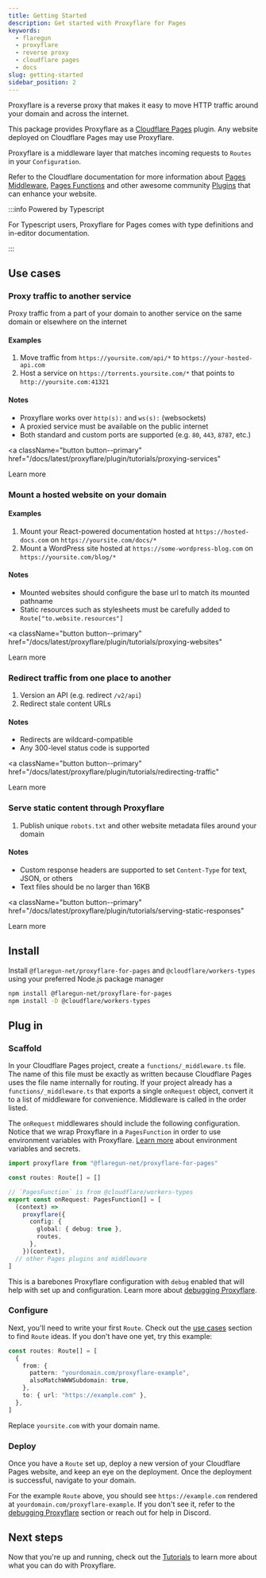 ```yaml
---
title: Getting Started
description: Get started with Proxyflare for Pages
keywords:
  - flaregun
  - proxyflare
  - reverse proxy
  - cloudflare pages
  - docs
slug: getting-started
sidebar_position: 2
---
```


Proxyflare is a reverse proxy that makes it easy to move HTTP traffic around your domain and across the internet.

This package provides Proxyflare as a [Cloudflare Pages](https://developers.cloudflare.com/pages) plugin. Any website deployed on Cloudflare Pages may use Proxyflare.

Proxyflare is a middleware layer that matches incoming requests to `Routes` in your `Configuration`.

Refer to the Cloudflare documentation for more information about [Pages Middleware](https://developers.cloudflare.com/pages/platform/functions/middleware/), [Pages Functions](https://developers.cloudflare.com/pages/platform/functions) and other awesome community [Plugins](https://developers.cloudflare.com/pages/platform/functions/plugins/) that can enhance your website.

:::info Powered by Typescript

For Typescript users, Proxyflare for Pages comes with type definitions and in-editor documentation.

:::

## Use cases

### Proxy traffic to another service

Proxy traffic from a part of your domain to another service on the same domain or elsewhere on the internet

#### Examples

1. Move traffic from `https://yoursite.com/api/*` to `https://your-hosted-api.com`
1. Host a service on `https://torrents.yoursite.com/*` that points to `http://yoursite.com:41321`

#### Notes

- Proxyflare works over `http(s):` and `ws(s):` (websockets)
- A proxied service must be available on the public internet
- Both standard and custom ports are supported (e.g. `80`, `443`, `8787`, etc.)

<a
  className="button button--primary"
  href="/docs/latest/proxyflare/plugin/tutorials/proxying-services"
>
  Learn more
</a>

### Mount a hosted website on your domain

#### Examples

1. Mount your React-powered documentation hosted at `https://hosted-docs.com` on `https://yoursite.com/docs/*`
1. Mount a WordPress site hosted at `https://some-wordpress-blog.com` on `https://yoursite.com/blog/*`

#### Notes

- Mounted websites should configure the base url to match its mounted pathname
- Static resources such as stylesheets must be carefully added to `Route["to.website.resources"]`

<a
  className="button button--primary"
  href="/docs/latest/proxyflare/plugin/tutorials/proxying-websites"
>
  Learn more
</a>

### Redirect traffic from one place to another

1. Version an API (e.g. redirect `/v2/api`)
1. Redirect stale content URLs

#### Notes

- Redirects are wildcard-compatible
- Any 300-level status code is supported

<a
  className="button button--primary"
  href="/docs/latest/proxyflare/plugin/tutorials/redirecting-traffic"
>
  Learn more
</a>

### Serve static content through Proxyflare

1. Publish unique `robots.txt` and other website metadata files around your domain

#### Notes

- Custom response headers are supported to set `Content-Type` for text, JSON, or others
- Text files should be no larger than 16KB

<a
  className="button button--primary"
  href="/docs/latest/proxyflare/plugin/tutorials/serving-static-responses"
>
  Learn more
</a>

## Install

Install `@flaregun-net/proxyflare-for-pages` and `@cloudflare/workers-types` using your preferred Node.js package manager

```bash
npm install @flaregun-net/proxyflare-for-pages
npm install -D @cloudflare/workers-types
```

## Plug in

### Scaffold

In your Cloudflare Pages project, create a `functions/_middleware.ts` file. The name of this file must be exactly as written because Cloudflare Pages uses the file name internally for routing. If your project already has a `functions/_middleware.ts` that exports a single `onRequest` object, convert it to a list of middleware for convenience. Middleware is called in the order listed.

The `onRequest` middlewares should include the following configuration. Notice that we wrap Proxyflare in a `PagesFunction` in order to use environment variables with Proxyflare. [Learn more](/docs/latest/proxyflare/plugin/tutorials/using-environment-variables/) about environment variables and secrets.

```ts title="functions/_middleware.ts"
import proxyflare from "@flaregun-net/proxyflare-for-pages"

const routes: Route[] = []

// `PagesFunction` is from @cloudflare/workers-types
export const onRequest: PagesFunction[] = [
  (context) =>
    proxyflare({
      config: {
        global: { debug: true },
        routes,
      },
    })(context),
  // other Pages plugins and middleware
]
```

This is a barebones Proxyflare configuration with `debug` enabled that will help with set up and configuration. Learn more about [debugging Proxyflare](/docs/latest/proxyflare/plugin/tutorials/debugging-proxyflare/).

### Configure

Next, you'll need to write your first `Route`. Check out the [use cases](#use-cases) section to find `Route` ideas. If you don't have one yet, try this example:

```ts title="functions/_middleware.ts"
const routes: Route[] = [
  {
    from: {
      pattern: "yourdomain.com/proxyflare-example",
      alsoMatchWWWSubdomain: true,
    },
    to: { url: "https://example.com" },
  },
]
```

Replace `yoursite.com` with your domain name.

### Deploy

Once you have a `Route` set up, deploy a new version of your Cloudflare Pages website, and keep an eye on the deployment. Once the deployment is successful, navigate to your domain.

For the example `Route` above, you should see `https://example.com` rendered at `yourdomain.com/proxyflare-example`. If you don't see it, refer to the [debugging Proxyflare](/docs/latest/proxyflare/plugin/tutorials/debugging-proxyflare/) section or reach out for help in Discord.

## Next steps

Now that you're up and running, check out the [Tutorials](/docs/latest/proxyflare/plugin/tutorials/proxying-services/) to learn more about what you can do with Proxyflare.
